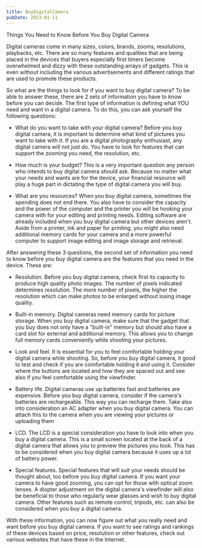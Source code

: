 ```yaml
---
title: BuyDigitalCamera
pubDate: 2023-01-11
---
```


Things You Need to Know Before You Buy Digital Camera

Digital cameras come in many sizes, colors, brands, zooms, resolutions, playbacks, etc. There are so many features and qualities that are being placed in the devices that buyers especially first timers become overwhelmed and dizzy with these outstanding arrays of gadgets. This is even without including the various advertisements and different ratings that are used to promote these products.

So what are the things to look for if you want to buy digital camera? To be able to answer these, there are 2 sets of information you have to know before you can decide. The first type of information is defining what YOU need and want in a digital camera. To do this, you can ask yourself the following questions:

- What do you want to take with your digital camera? Before you buy digital camera, it is important to determine what kind of pictures you want to take with it. If you are a digital photography enthusiast, any digital camera will not just do. You have to look for features that can support the zooming you need, the resolution, etc.

- How much is your budget? This is a very important question any person who intends to buy digital camera should ask. Because no matter what your needs and wants are for the device, your financial resource will play a huge part in dictating the type of digital camera you will buy.

- What are you resources? When you buy digital camera, sometimes the spending does not end there. You also have to consider the capacity and the power of the computer and the printer you will be hooking your camera with for your editing and printing needs. Editing software are already included when you buy digital camera but other devices aren't. Aside from a printer, ink and paper for printing, you might also need additional memory cards for your camera and a more powerful computer to support image editing and image storage and retrieval.

After answering these 3 questions, the second set of information you need to know before you buy digital camera are the features that you need in the device. These are:

- Resolution. Before you buy digital camera, check first its capacity to produce high quality photo images. The number of pixels indicated determines resolution. The more number of pixels, the higher the resolution which can make photos to be enlarged without losing image quality.

- Built-in memory. Digital cameras need memory cards for picture storage. When you buy digital camera, make sure that the gadget that you buy does not only have a "built-in" memory but should also have a card slot for external and additional memory. This allows you to change full memory cards conveniently while shooting your pictures.

- Look and feel. It is essential for you to feel comfortable holding your digital camera while shooting. So, before you buy digital camera, it good to test and check if you are comfortable holding it and using it. Consider where the buttons are located and how they are spaced out and see also if you feel comfortable using the viewfinder.

- Battery life. Digital cameras use up batteries fast and batteries are expensive. Before you buy digital camera, consider if the camera's batteries are rechargeable. This way you can recharge them. Take also into consideration an AC adapter when you buy digital camera. You can attach this to the camera when you are viewing your pictures or uploading them

- LCD. The LCD is a special consideration you have to look into when you buy a digital camera. This is a small screen located at the back of a digital camera that allows you to preview the pictures you took. This has to be considered when you buy digital camera because it uses up a lot of battery power.

- Special features. Special features that will suit your needs should be thought about, too before you buy digital camera. If you want your camera to have good zooming, you can opt for those with optical zoom lenses. A diopter adjustment on the digital camera's viewfinder will also be beneficial to those who regularly wear glasses and wish to buy digital camera. Other features such as remote control, tripods, etc. can also be considered when you buy a digital camera.

With these information, you can now figure out what you really need and want before you buy digital camera. If you want to see ratings and rankings of these devices based on price, resolution or other features, check out various websites that have these in the Internet.